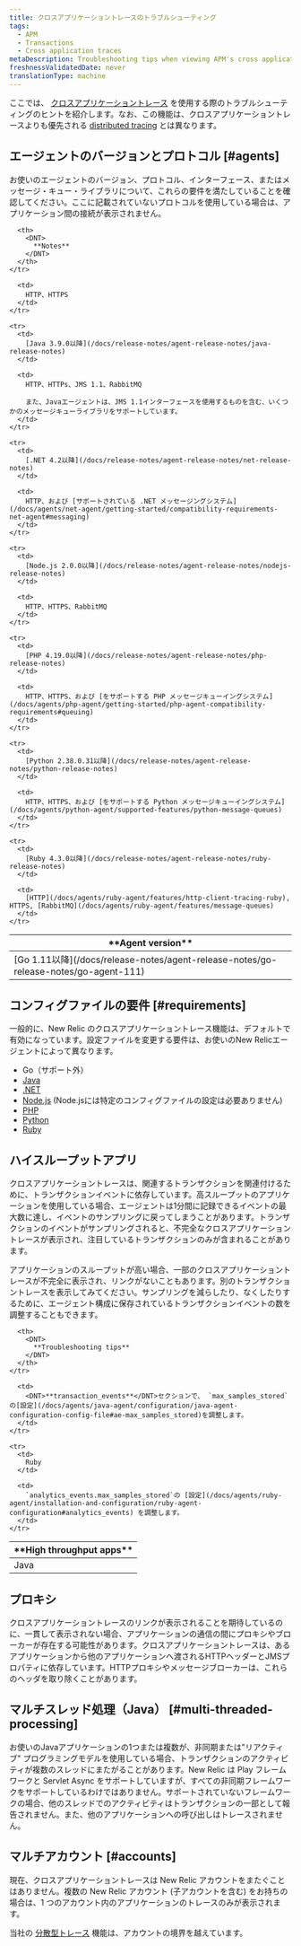 ```yaml
---
title: クロスアプリケーショントレースのトラブルシューティング
tags:
  - APM
  - Transactions
  - Cross application traces
metaDescription: Troubleshooting tips when viewing APM's cross application tracing maps.
freshnessValidatedDate: never
translationType: machine
---
```


ここでは、 [クロスアプリケーショントレース](/docs/apm/transactions/cross-application-traces/introduction-cross-application-traces) を使用する際のトラブルシューティングのヒントを紹介します。なお、この機能は、クロスアプリケーショントレースよりも優先される [distributed tracing](/docs/apm/distributed-tracing/getting-started/introduction-distributed-tracing) とは異なります。

## エージェントのバージョンとプロトコル [#agents]

お使いのエージェントのバージョン、プロトコル、インターフェース、またはメッセージ・キュー・ライブラリについて、これらの要件を満たしていることを確認してください。ここに記載されていないプロトコルを使用している場合は、アプリケーション間の接続が表示されません。

<table>
  <thead>
    <tr>
      <th width={200}>
        <DNT>
          **Agent version**
        </DNT>
      </th>

      <th>
        <DNT>
          **Notes**
        </DNT>
      </th>
    </tr>
  </thead>

  <tbody>
    <tr>
      <td>
        [Go 1.11以降](/docs/release-notes/agent-release-notes/go-release-notes/go-agent-111)
      </td>

      <td>
        HTTP、HTTPS
      </td>
    </tr>

    <tr>
      <td>
        [Java 3.9.0以降](/docs/release-notes/agent-release-notes/java-release-notes)
      </td>

      <td>
        HTTP、HTTPs、JMS 1.1、RabbitMQ

        また、Javaエージェントは、JMS 1.1インターフェースを使用するものを含む、いくつかのメッセージキューライブラリをサポートしています。
      </td>
    </tr>

    <tr>
      <td>
        [.NET 4.2以降](/docs/release-notes/agent-release-notes/net-release-notes)
      </td>

      <td>
        HTTP、および [サポートされている .NET メッセージングシステム](/docs/agents/net-agent/getting-started/compatibility-requirements-net-agent#messaging)
      </td>
    </tr>

    <tr>
      <td>
        [Node.js 2.0.0以降](/docs/release-notes/agent-release-notes/nodejs-release-notes)
      </td>

      <td>
        HTTP、HTTPS、RabbitMQ
      </td>
    </tr>

    <tr>
      <td>
        [PHP 4.19.0以降](/docs/release-notes/agent-release-notes/php-release-notes)
      </td>

      <td>
        HTTP、HTTPS、および [をサポートする PHP メッセージキューイングシステム](/docs/agents/php-agent/getting-started/php-agent-compatibility-requirements#queuing)
      </td>
    </tr>

    <tr>
      <td>
        [Python 2.38.0.31以降](/docs/release-notes/agent-release-notes/python-release-notes)
      </td>

      <td>
        HTTP、HTTPS、および [をサポートする Python メッセージキューイングシステム](/docs/agents/python-agent/supported-features/python-message-queues)
      </td>
    </tr>

    <tr>
      <td>
        [Ruby 4.3.0以降](/docs/release-notes/agent-release-notes/ruby-release-notes)
      </td>

      <td>
        [HTTP](/docs/agents/ruby-agent/features/http-client-tracing-ruby), HTTPS, [RabbitMQ](/docs/agents/ruby-agent/features/message-queues)
      </td>
    </tr>
  </tbody>
</table>

## コンフィグファイルの要件 [#requirements]

一般的に、New Relic のクロスアプリケーショントレース機能は、デフォルトで有効になっています。設定ファイルを変更する要件は、お使いのNew Relicエージェントによって異なります。

* Go（サポート外）
* [Java](/docs/agents/java-agent/configuration/java-agent-configuration-config-file#Cross_Application_Tracer)
* [.NET](/docs/agents/net-agent/installation-and-configuration/net-agent-configuration#cross_application_tracer)
* [Node.js](/docs/agents/nodejs-agent/installation-configuration/nodejs-agent-configuration) (Node.jsには特定のコンフィグファイルの設定は必要ありません)
* [PHP](/docs/agents/php-agent/configuration/php-agent-configuration#inivar-cross-app-tracer-enabled)
* [Python](/docs/agents/python-agent/installation-configuration/python-agent-configuration#cross-application-tracer)
* [Ruby](/docs/agents/ruby-agent/features/cross-application-tracing-ruby)

## ハイスループットアプリ

クロスアプリケーショントレースは、関連するトランザクションを関連付けるために、トランザクションイベントに依存しています。高スループットのアプリケーションを使用している場合、エージェントは1分間に記録できるイベントの最大数に達し、イベントのサンプリングに戻ってしまうことがあります。トランザクションのイベントがサンプリングされると、不完全なクロスアプリケーショントレースが表示され、注目しているトランザクションのみが含まれることがあります。

アプリケーションのスループットが高い場合、一部のクロスアプリケーショントレースが不完全に表示され、リンクがないこともあります。別のトランザクショントレースを表示してみてください。サンプリングを減らしたり、なくしたりするために、エージェント構成に保存されているトランザクションイベントの数を調整することもできます。

<table>
  <thead>
    <tr>
      <th width={200}>
        <DNT>
          **High throughput apps**
        </DNT>
      </th>

      <th>
        <DNT>
          **Troubleshooting tips**
        </DNT>
      </th>
    </tr>
  </thead>

  <tbody>
    <tr>
      <td>
        Java
      </td>

      <td>
        <DNT>**transaction_events**</DNT>セクションで、 `max_samples_stored`の[設定](/docs/agents/java-agent/configuration/java-agent-configuration-config-file#ae-max_samples_stored)を調整します。
      </td>
    </tr>

    <tr>
      <td>
        Ruby
      </td>

      <td>
        `analytics_events.max_samples_stored`の [設定](/docs/agents/ruby-agent/installation-and-configuration/ruby-agent-configuration#analytics_events) を調整します。
      </td>
    </tr>
  </tbody>
</table>

## プロキシ

クロスアプリケーショントレースのリンクが表示されることを期待しているのに、一貫して表示されない場合、アプリケーションの通信の間にプロキシやブローカーが存在する可能性があります。クロスアプリケーショントレースは、あるアプリケーションから他のアプリケーションへ渡されるHTTPヘッダーとJMSプロパティに依存しています。HTTPプロキシやメッセージブローカーは、これらのヘッダを取り除くことがあります。

## マルチスレッド処理（Java） [#multi-threaded-processing]

お使いのJavaアプリケーションの1つまたは複数が、非同期または"リアクティブ" プログラミングモデルを使用している場合、トランザクションのアクティビティが複数のスレッドにまたがることがあります。New Relic は Play フレームワークと Servlet Async をサポートしていますが、すべての非同期フレームワークをサポートしているわけではありません。サポートされていないフレームワークの場合、他のスレッドでのアクティビティはトランザクションの一部として報告されません。また、他のアプリケーションへの呼び出しはトレースされません。

## マルチアカウント [#accounts]

現在、クロスアプリケーショントレースは New Relic アカウントをまたぐことはありません。複数の New Relic アカウント (子アカウントを含む) をお持ちの場合は、1 つのアカウント内のアプリケーションのトレースのみが表示されます。

当社の [分散型トレース](/docs/distributed-tracing/concepts/introduction-distributed-tracing) 機能は、アカウントの境界を越えています。
